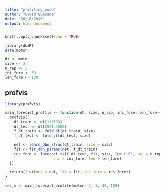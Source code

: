 ```yaml
---
title: "profiling_code"
author: "David Quesada"
date: "28/10/2019"
output: html_document
---
```


```r
knitr::opts_chunk$set(echo = TRUE)
```


```r
library(dbnR)
data(motor)

dt <- motor
size <- 3
n_rep <- 3
ini_fore <- 30
len_fore <- 100

```


## profvis

```r
library(profvis)

main_forecast_profile <- function(dt, size, n_rep, ini_fore, len_fore){
  profvis({
    dt_train <- dt[1:2500]
    dt_test <- dt[2501:3000]
    f_dt_train <- fold_dt(dt_train, size)
    f_dt_test <- fold_dt(dt_test, size)
    
    net <- learn_dbn_struc(dt_train, size = size)
    fit <- fit_dbn_params(net, f_dt_train)
    res_fore <- forecast_ts(f_dt_test, fit, size, "pm_t_0", rep = n_rep,
                      ini = ini_fore, len = len_fore)
  })
  
  return(list(net = net, fit = fit, res_fore = res_fore))
}

res_m <- main_forecast_profile(motor, 3, 3, 30, 100)

```

